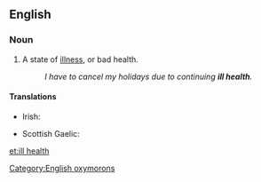 ==English==

===Noun===
{{en-noun|head=[[ill]] [[health]]|-}}

# {{lb|en|idiomatic}} A state of [[illness]], or bad health.
#: ''I have to cancel my holidays due to continuing '''ill health'''.''

<!--I make this entry as idiomatic as the term is confusing for English L2 speakers, because "bad health" is expected. The coupling of "ill" + "health" is contradictory.-->

====Translations====
{{trans-top|state of bad health}}
* Irish: {{t|ga|breoiteacht|f}}
{{trans-mid}}
* Scottish Gaelic: {{t|gd|euslaint|f}}
{{trans-bottom}}

[[Category:English oxymorons]]

[[et:ill health]]
